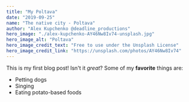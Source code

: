 ```yaml
---
title: "My Poltava"
date: "2019-09-25"
name: "The native city - Poltava"
author: "Alex Kupchenko @deadline_productions"
hero_image: "./alex-kupchenko-AY46Nw8Iv74-unsplash.jpg"
hero_image_alt: "Poltava"
hero_image_credit_text: "Free to use under the Unsplash License"
hero_image_credit_link: "https://unsplash.com/photos/AY46Nw8Iv74"
---
```


This is my first blog post! Isn't it *great*?
Some of my **favorite** things are:
* Petting dogs
* Singing
* Eating potato-based foods